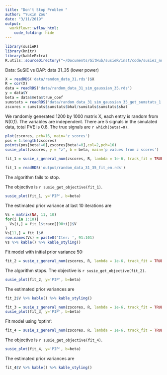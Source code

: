 ```yaml
---
title: "Don't Stop Problem "
author: "Yuxin Zou"
date: "3/11/2019"
output: 
  workflowr::wflow_html:
    code_folding: hide
---
```


```r
library(susieR)
library(knitr)
library(kableExtra)
R.utils::sourceDirectory("~/Documents/GitHub/susieR/inst/code/susiez_num/")
```

Data: SuSiE vs DAP: data 31_35 (lower power)

```r
X = readRDS('data/random_data_31.rds')$X
R = cor(X)
data = readRDS('data/random_data_31_sim_gaussian_35.rds')
y = data$Y
beta = data$meta$true_coef
sumstats = readRDS('data/random_data_31_sim_gaussian_35_get_sumstats_1.rds')
zscores = sumstats$sumstats$bhat/sumstats$sumstats$shat
```
We randomly generated 1200 by 1000 matrix X, each entry is random from N(0,1). The variables are independent. There are 5 signals in the simulated data, total PVE is 0.8. The true signals are `r which(beta!=0)`. 
```r
plot(zscores, pch=16, main='z scores')
pos = 1:length(zscores)
points(pos[beta!=0],zscores[beta!=0],col=2,pch=16)
susie_plot(zscores, y = "z", b = beta, main='p values from z scores')
```

```r
fit_1 = susie_z_general_num(zscores, R, lambda = 1e-6, track_fit = TRUE, verbose = TRUE, max_iter = 100, estimate_prior_method = 'EM')
```

```r
fit_1 = readRDS('output/random_data_31_35_fit_em.rds')
```

The algorithm fails to stop. 

The objective is `r susie_get_objective(fit_1)`.

```r
susie_plot(fit_1, y='PIP', b=beta)
```

The estimated prior variance at last 10 iterations are
```r
Vs = matrix(NA, 11, 10)
for(i in 1:10){
  Vs[i,] = fit_1$trace[[90+i]]$V
}
Vs[11,] = fit_1$V
row.names(Vs) = paste0('Iter: ', 91:101)
Vs %>% kable() %>% kable_styling()
```

Fit model with initial prior variance 50:
```r
fit_2 = susie_z_general_num(zscores, R, lambda = 1e-6, track_fit = TRUE, verbose = TRUE, scaled_prior_variance = 50, estimate_prior_method = 'EM')
```

The algorithm stops. The objective is `r susie_get_objective(fit_2)`. 

```r
susie_plot(fit_2, y='PIP', b=beta)
```

The estimated prior variances are
```r
fit_2$V %>% kable() %>% kable_styling()
```

```r
fit_3 = susie_z_general_num(zscores, R, lambda = 1e-6, track_fit = TRUE, verbose = TRUE, s_init = fit_2, scaled_prior_variance = fit_2$V)
susie_plot(fit_3, y='PIP', b=beta)
```

Fit model using 'optim':
```r
fit_4 = susie_z_general_num(zscores, R, lambda = 1e-6, track_fit = TRUE, verbose = TRUE, estimate_prior_method = 'optim')
```

The objective is `r susie_get_objective(fit_4)`. 

```r
susie_plot(fit_4, y='PIP', b=beta)
```

The estimated prior variances are
```r
fit_4$V %>% kable() %>% kable_styling()
```
